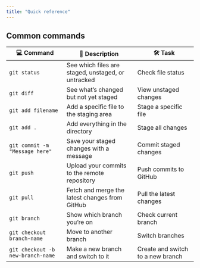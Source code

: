 ```yaml
---
title: "Quick reference"
---
```


## Common commands

| 💻 Command                          | 💬 Description                              | 🛠️ Task                              |
|-------------------------------------|---------------------------------------------|--------------------------------------|
| `git status`                        | See which files are staged, unstaged, or untracked | Check file status                   |
| `git diff`                          | See what’s changed but not yet staged       | View unstaged changes                |
| `git add filename`                  | Add a specific file to the staging area     | Stage a specific file                |
| `git add .`                         | Add everything in the directory             | Stage all changes                    |
| `git commit -m "Message here"`      | Save your staged changes with a message     | Commit staged changes                |
| `git push`                          | Upload your commits to the remote repository | Push commits to GitHub              |
| `git pull`                          | Fetch and merge the latest changes from GitHub | Pull the latest changes            |
| `git branch`                        | Show which branch you're on                 | Check current branch                 |
| `git checkout branch-name`          | Move to another branch                      | Switch branches                      |
| `git checkout -b new-branch-name`   | Make a new branch and switch to it          | Create and switch to a new branch    |
